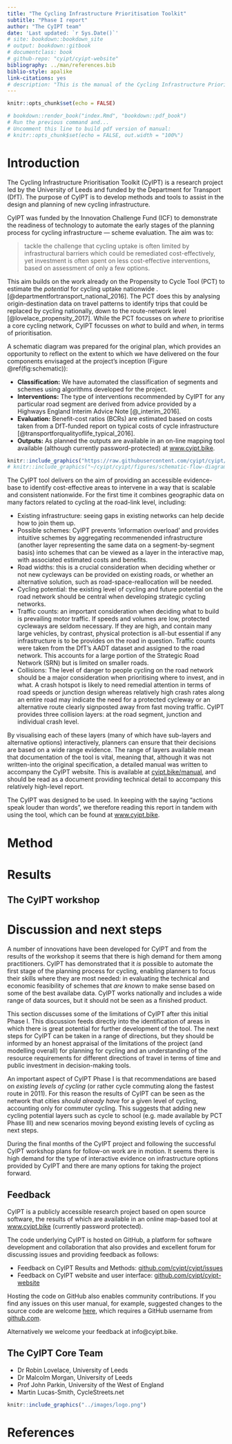 ```yaml
---
title: "The Cycling Infrastructure Prioritisation Toolkit"
subtitle: "Phase I report"
author: "The CyIPT team"
date: 'Last updated: `r Sys.Date()`'
# site: bookdown::bookdown_site
# output: bookdown::gitbook
# documentclass: book
# github-repo: "cyipt/cyipt-website"
bibliography: ../man/references.bib
biblio-style: apalike
link-citations: yes
# description: "This is the manual of the Cycling Infrastructure Prioritisation Toolkit (CyIPT)."
---
```


```r
knitr::opts_chunk$set(echo = FALSE)

# bookdown::render_book("index.Rmd", "bookdown::pdf_book")
# Run the previous command and...
# Uncomment this line to build pdf version of manual:
# knitr::opts_chunk$set(echo = FALSE, out.width = "100%")
```

# Introduction

The Cycling Infrastructure Prioritisation Toolkit (CyIPT) is a research project led by the University of Leeds and funded by the Department for Transport (DfT).  The purpose of CyIPT is to develop methods and tools to assist in the design and planning of new cycling infrastructure.

CyIPT was funded by the Innovation Challenge Fund (ICF) to demonstrate the readiness of technology to automate the early stages of the planning process for cycling infrastructure --- scheme evaluation.
The aim was to:

> tackle the challenge that cycling uptake is often limited by infrastructural barriers which could be remediated cost-effectively, yet investment is often spent on less cost-effective interventions, based on assessment of only a few options.

This aim builds on the work already on the Propensity to Cycle Tool (PCT) to estimate the *potential* for cycling uptake nationwide .
[@departmentfortransport_national_2016].
The PCT does this by analysing origin-destination data on travel patterns to identify trips that could be replaced by cycling nationally, down to the route-network level [@lovelace_propensity_2017].
While the PCT focusses on *where* to prioritise a core cycling network, CyIPT focusses on *what* to build and *when*, in terms of prioritisation.

A schematic diagram was prepared for the original plan, which provides an opportunity to reflect on the extent to which we have delivered on the four components envisaged at the project's inception (Figure \@ref(fig:schematic)):

- **Classification:** We have automated the classification of segments and schemes using algorithms developed for the project.
- **Interventions:** The type of interventions recommended by CyIPT for any particular road segment are derived from advice provided by a Highways England Interim Advice Note  [@_interim_2016].
- **Evaluation:** Benefit-cost ratios (BCRs) are estimated based on costs taken from a DfT-funded report on typical costs of cycle infrastructure [@transportforqualityoflife_typical_2016].
- **Outputs:** As planned the outputs are available in an on-line mapping tool available (although currently password-protected) at [www.cyipt.bike](http://cyipt.bike/).

```r
knitr::include_graphics("https://raw.githubusercontent.com/cyipt/cyipt/master/figures/schematic-flow-diagram.png")
# knitr::include_graphics("~/cyipt/cyipt/figures/schematic-flow-diagram.png")
```

The CyIPT tool delivers on the aim of providing an accessible evidence-base to identify cost-effective areas to intervene in a way that is scalable and consistent nationwide.
For the first time it combines geographic data on many factors related to cycling at the road-link level, including:

- Existing infrastructure: seeing gaps in existing networks can help decide how to join them up.
- Possible schemes: CyIPT prevents 'information overload' and provides intuitive schemes by aggregating recommenended infrastructure (another layer representing the same data on a segment-by-segment basis) into schemes that can be viewed as a layer in the interactive map, with associated estimated costs and benefits.
- Road widths: this is a crucial consideration when deciding whether or not new cycleways can be provided on existing roads, or whether an alternative solution, such as road-space-reallocation will be needed.
- Cycling potential: the existing level of cycling and future potential on the road network should be central when developing strategic cycling networks.
- Traffic counts: an important consideration when deciding what to build is prevailing motor traffic. If speeds and volumes are low, protected cycleways are seldom necessary. If they are high, and contain many large vehicles, by contrast, physical protection is all-but essential if any infrastructure is to be provides on the road in question. Traffic counts were taken from the DfT's AADT dataset and assigned to the road network. This accounts for a large portion of the Strategic Road Network (SRN) but is limited on smaller roads.
- Collisions: The level of danger to people cycling on the road network should be a major consideration when prioritising where to invest, and in what. A crash hotspot is likely to need remedial attention in terms of road speeds or junction design whereas relatively high crash rates along an entire road may indicate the need for a protected cycleway or an alternative route clearly signposted away from fast moving traffic. CyIPT provides three collision layers: at the road segment, junction and individual crash level.

By visualising each of these layers (many of which have sub-layers and alternative options) interactively, planners can ensure that their decisions are based on a wide range evidence.
The range of layers available mean that documentation of the tool is vital, meaning that, although it was not written-into the original specification, a detailed manual was written to accompany the CyIPT website. This is available at [cyipt.bike/manual](https://www.cyipt.bike/manual/), and should be read as a document providing technical detail to accompany this relatively high-level report.

The CyIPT was designed to be used. In keeping with the saying "actions speak louder than words", we therefore reading this report in tandem with using the tool, which can be found at [www.cyipt.bike](https://www.cyipt.bike/).

# Method

# Results

## The CyIPT workshop

# Discussion and next steps

A number of innovations have been developed for CyIPT and from the results of the workshop it seems that there is high demand for them among practitioners.
CyIPT has demonstrated that it *is* possible to automate the first stage of the planning process for cycling, enabling planners to focus their skills where they are most needed: in evaluating the technical and economic feasibility of schemes that *are known* to make sense based on some of the best availabe data.
CyIPT works nationally and includes a wide range of data sources, but it should not be seen as a finished product.

This section discusses some of the limitations of CyIPT after this initial Phase I.
This discussion feeds directly into the identification of areas in which there is great potential for further development of the tool.
The next steps for CyIPT can be taken in a range of directions, but they should be informed by an honest appraisal of the limitations of the project (and modelling overall) for planning for cycling and an understanding of the resource requirements for different directions of travel in terms of time and public investment in decision-making tools.

An important aspect of CyIPT Phase I is that recommendations are based on *existing levels of cycling* (or rather cycle commuting along the fastest route in 2011).
For this reason the results of CyIPT can be seen as the network that cities *should already have* for a given level of cycling, accounting only for commuter cycling.
This suggests that adding new cycling potential layers such as cycle to school (e.g. made available by PCT Phase III) and new scenarios moving beyond existing levels of cycling as next steps.

During the final months of the CyIPT project and following the successful CyIPT workshop plans for follow-on work are in motion.
It seems there is high demand for the type of interactive evidence on infrastructure options provided by CyIPT and there are many options for taking the project forward.

## Feedback {-}

CyIPT is a publicly accessible research project based on open source software, the results of which are available in an online map-based tool at [www.cyipt.bike](https://www.cyipt.bike) (currently password protected).

The code underlying CyIPT is hosted on GitHub, a platform for software development and collaboration that also provides and excellent forum for discussing issues and providing feedback as follows:

- Feedback on CyIPT Results and Methods: [github.com/cyipt/cyipt/issues](https://github.com/cyipt/cyipt/issues) 
- Feedback on CyIPT website and user interface: [github.com/cyipt/cyipt-website](https://github.com/cyipt/cyipt-website/issues)

Hosting the code on GitHub also enables community contributions.
If you find any issues on this user manual, for example, suggested changes to the source code are welcome [here](https://github.com/cyipt/cyipt-website/edit/master/man/index.Rmd), which requires a GitHub username from [github.com](https://github.com/).

Alternatively we welcome your feedback at info@cyipt.bike.

## The CyIPT Core Team {-}

- Dr Robin Lovelace, University of Leeds
- Dr Malcolm Morgan, University of Leeds
- Prof John Parkin, University of the West of England
- Martin Lucas-Smith, CycleStreets.net

```r
knitr::include_graphics("../images/logo.png")
```

# References
